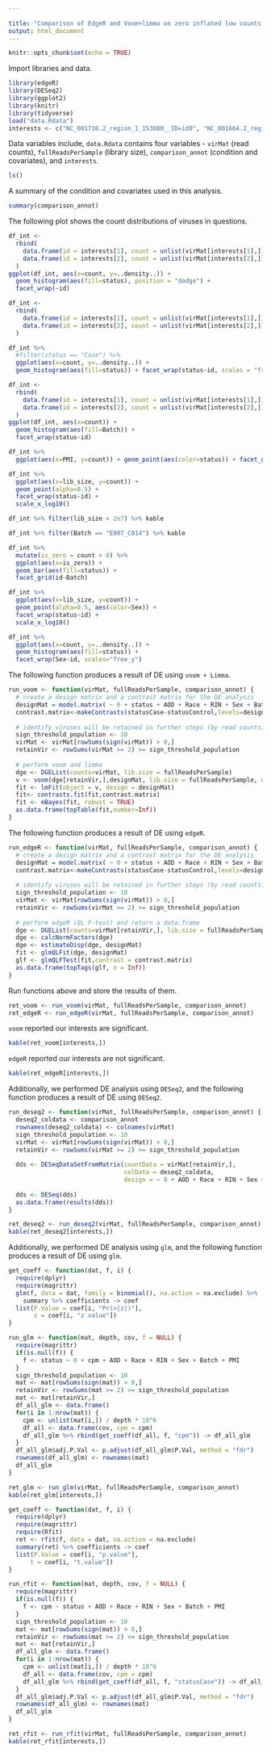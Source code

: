 ```yaml
---
 
title: "Comparison of EdgeR and Voom+limma on zero inflated low counts data"
output: html_document
---
```

  
```r
knitr::opts_chunk$set(echo = TRUE)
```

Import libraries and data.
```r
library(edgeR)
library(DESeq2)
library(ggplot2)
library(knitr)
library(tidyverse)
load("data.Rdata")
interests <- c("NC_001716.2_region_1_153080__ID=id0", "NC_001664.2_region_1_159322__ID=id0")
```

Data variables include, `data.Rdata` contains four variables - `virMat` (read counts), `fullReadsPerSample` (library size), `comparison_annot` (condition and covariates), and `interests`.
```r
ls()
```


A summary of the condition and covariates used in this analysis.

```r
summary(comparison_annot)
```

The following plot shows the count distributions of viruses in questions.
```r
df_int <- 
  rbind(
    data.frame(id = interests[1], count = unlist(virMat[interests[1],]), comparison_annot), 
    data.frame(id = interests[2], count = unlist(virMat[interests[2],]), comparison_annot)
  )
ggplot(df_int, aes(x=count, y=..density..)) + 
  geom_histogram(aes(fill=status), position = "dodge") +
  facet_wrap(~id)
```

```r
df_int <- 
  rbind(
    data.frame(id = interests[1], count = unlist(virMat[interests[1],]), comparison_annot), 
    data.frame(id = interests[2], count = unlist(virMat[interests[2],]), comparison_annot)
  )

df_int %>% 
  #filter(status == "Case") %>% 
  ggplot(aes(x=count, y=..density..)) + 
  geom_histogram(aes(fill=status)) + facet_wrap(status~id, scales = "free_y")
```

```r
df_int <- 
  rbind(
    data.frame(id = interests[1], count = unlist(virMat[interests[1],]), comparison_annot, lib_size = fullReadsPerSample), 
    data.frame(id = interests[2], count = unlist(virMat[interests[2],]), comparison_annot, lib_size = fullReadsPerSample)
  )
ggplot(df_int, aes(x=count)) + 
  geom_histogram(aes(fill=Batch)) +
  facet_wrap(status~id)
```

```r
df_int %>% 
  ggplot(aes(x=PMI, y=count)) + geom_point(aes(color=status)) + facet_grid(~id) + scale_y_log10()
```

```r
df_int %>% 
  ggplot(aes(x=lib_size, y=count)) + 
  geom_point(alpha=0.5) + 
  facet_wrap(status~id) + 
  scale_x_log10()
```


```r
df_int %>% filter(lib_size < 2e7) %>% kable
```

```r
df_int %>% filter(Batch == "E007_C014") %>% kable
```

```r
df_int %>% 
  mutate(is_zero = count > 0) %>% 
  ggplot(aes(x=is_zero)) +
  geom_bar(aes(fill=status)) +
  facet_grid(id~Batch)
```


```r
df_int %>% 
  ggplot(aes(x=lib_size, y=count)) + 
  geom_point(alpha=0.5, aes(color=Sex)) + 
  facet_wrap(status~id) + 
  scale_x_log10()
```

```r
df_int %>% 
  ggplot(aes(x=count, y=..density..)) + 
  geom_histogram(aes(fill=status)) + 
  facet_wrap(Sex~id, scales="free_y") 
```

The following function produces a result of DE using `voom + Limma`.
```r
run_voom <- function(virMat, fullReadsPerSample, comparison_annot) {
  # create a design matrix and a contrast matrix for the DE analysis
  designMat = model.matrix( ~ 0 + status + AOD + Race + RIN + Sex + Batch + PMI ,data = comparison_annot)
  contrast.matrix<-makeContrasts(statusCase-statusControl,levels=designMat)
  
  # identify viruses will be retained in further steps (by read counts)
  sign_threshold_population <- 10
  virMat <- virMat[rowSums(sign(virMat)) > 0,]
  retainVir <- rowSums(virMat >= 2) >= sign_threshold_population
  
  # perform voom and limma
  dge <- DGEList(counts=virMat, lib.size = fullReadsPerSample) 
  v <- voom(dge[retainVir,],designMat, lib.size = fullReadsPerSample, normalize.method = "quantile")
  fit <- lmFit(object = v, design = designMat)
  fit<- contrasts.fit(fit,contrast.matrix)
  fit <- eBayes(fit, robust = TRUE)
  as.data.frame(topTable(fit,number=Inf))
}
```

The following function produces a result of DE using `edgeR`.
```r
run_edgeR <- function(virMat, fullReadsPerSample, comparison_annot) {
  # create a design matrix and a contrast matrix for the DE analysis
  designMat = model.matrix( ~ 0 + status + AOD + Race + RIN + Sex + Batch + PMI ,data = comparison_annot)
  contrast.matrix<-makeContrasts(statusCase-statusControl,levels=designMat)
  
  # identify viruses will be retained in further steps (by read counts)
  sign_threshold_population <- 10
  virMat <- virMat[rowSums(sign(virMat)) > 0,]
  retainVir <- rowSums(virMat >= 2) >= sign_threshold_population
  
  # perform edgeR (QL F-test) and return a data.frame
  dge <- DGEList(counts=virMat[retainVir,], lib.size = fullReadsPerSample) 
  dge <- calcNormFactors(dge)
  dge <- estimateDisp(dge, designMat)
  fit <- glmQLFit(dge, designMat)
  glf <- glmQLFTest(fit,contrast = contrast.matrix)
  as.data.frame(topTags(glf, n = Inf))
}
```

Run functions above and store the results of them.

```r
ret_voom <- run_voom(virMat, fullReadsPerSample, comparison_annot)
ret_edgeR <- run_edgeR(virMat, fullReadsPerSample, comparison_annot)
```

`voom` reported our interests are significant.
```r
kable(ret_voom[interests,])
```

`edgeR` reported our interests are not significant.
```r
kable(ret_edgeR[interests,])
```

Additionally, we performed DE analysis using `DESeq2`, and the following function produces a result of DE using `DESeq2`.

```r
run_deseq2 <- function(virMat, fullReadsPerSample, comparison_annot) {
  deseq2_coldata <- comparison_annot
  rownames(deseq2_coldata) <- colnames(virMat)
  sign_threshold_population <- 10
  virMat <- virMat[rowSums(sign(virMat)) > 0,]
  retainVir <- rowSums(virMat >= 2) >= sign_threshold_population
  
  dds <- DESeqDataSetFromMatrix(countData = virMat[retainVir,], 
                                colData = deseq2_coldata, 
                                design = ~ 0 + AOD + Race + RIN + Sex + Batch + PMI + status)
  
  dds <- DESeq(dds)
  as.data.frame(results(dds))
}
```


```r
ret_deseq2 <- run_deseq2(virMat, fullReadsPerSample, comparison_annot)
kable(ret_deseq2[interests,])
```

Additionally, we performed DE analysis using `glm`, and the following function produces a result of DE using `glm`.

```r
get_coeff <- function(dat, f, i) {
  require(dplyr)
  require(magrittr)
  glm(f, data = dat, family = binomial(), na.action = na.exclude) %>% 
    summary %>% coefficients -> coef 
  list(P.Value = coef[i, "Pr(>|z|)"],
       z = coef[i, "z value"])
}

run_glm <- function(mat, depth, cov, f = NULL) {
  require(magrittr)
  if(is.null(f)) {
    f <- status ~ 0 + cpm + AOD + Race + RIN + Sex + Batch + PMI
  }
  sign_threshold_population <- 10
  mat <- mat[rowSums(sign(mat)) > 0,]
  retainVir <- rowSums(mat >= 2) >= sign_threshold_population
  mat <- mat[retainVir,]
  df_all_glm <- data.frame()
  for(i in 1:nrow(mat)) {
    cpm <- unlist(mat[i,]) / depth * 10^6
    df_all <- data.frame(cov, cpm = cpm)
    df_all_glm %>% rbind(get_coeff(df_all, f, "cpm")) -> df_all_glm
  }
  df_all_glm$adj.P.Val <- p.adjust(df_all_glm$P.Val, method = "fdr")
  rownames(df_all_glm) <- rownames(mat)
  df_all_glm
}
```

```r
ret_glm <- run_glm(virMat, fullReadsPerSample, comparison_annot) 
kable(ret_glm[interests,])
```

```r
get_coeff <- function(dat, f, i) {
  require(dplyr)
  require(magrittr)
  require(Rfit)
  ret <- rfit(f, data = dat, na.action = na.exclude) 
  summary(ret) %>% coefficients -> coef 
  list(P.Value = coef[i, "p.value"],
      t = coef[i, "t.value"])
}

run_rfit <- function(mat, depth, cov, f = NULL) {
  require(magrittr)
  if(is.null(f)) {
    f <- cpm ~ status + AOD + Race + RIN + Sex + Batch + PMI 
  }
  sign_threshold_population <- 10
  mat <- mat[rowSums(sign(mat)) > 0,]
  retainVir <- rowSums(mat >= 2) >= sign_threshold_population
  mat <- mat[retainVir,]
  df_all_glm <- data.frame()
  for(i in 1:nrow(mat)) {
    cpm <- unlist(mat[i,]) / depth * 10^6
    df_all <- data.frame(cov, cpm = cpm)
    df_all_glm %>% rbind(get_coeff(df_all, f, "statusCase")) -> df_all_glm
  }
  df_all_glm$adj.P.Val <- p.adjust(df_all_glm$P.Val, method = "fdr")
  rownames(df_all_glm) <- rownames(mat)
  df_all_glm
}
```


```r
ret_rfit <- run_rfit(virMat, fullReadsPerSample, comparison_annot)
kable(ret_rfit[interests,])
```

